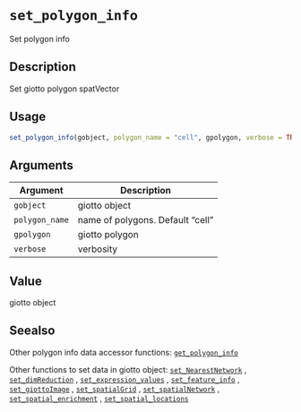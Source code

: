 # `set_polygon_info`

Set polygon info


## Description

Set giotto polygon spatVector


## Usage

```r
set_polygon_info(gobject, polygon_name = "cell", gpolygon, verbose = TRUE)
```


## Arguments

Argument      |Description
------------- |----------------
`gobject`     |     giotto object
`polygon_name`     |     name of polygons. Default "cell"
`gpolygon`     |     giotto polygon
`verbose`     |     verbosity


## Value

giotto object


## Seealso

Other polygon info data accessor functions:
 [`get_polygon_info`](#getpolygoninfo) 
 
 Other functions to set data in giotto object:
 [`set_NearestNetwork`](#setnearestnetwork) ,
 [`set_dimReduction`](#setdimreduction) ,
 [`set_expression_values`](#setexpressionvalues) ,
 [`set_feature_info`](#setfeatureinfo) ,
 [`set_giottoImage`](#setgiottoimage) ,
 [`set_spatialGrid`](#setspatialgrid) ,
 [`set_spatialNetwork`](#setspatialnetwork) ,
 [`set_spatial_enrichment`](#setspatialenrichment) ,
 [`set_spatial_locations`](#setspatiallocations)


